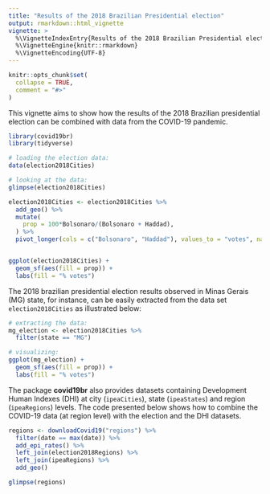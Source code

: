 ```yaml
---
title: "Results of the 2018 Brazilian Presidential election"
output: rmarkdown::html_vignette
vignette: >
  %\VignetteIndexEntry{Results of the 2018 Brazilian Presidential election}
  %\VignetteEngine{knitr::rmarkdown}
  %\VignetteEncoding{UTF-8}
---
```


```r
knitr::opts_chunk$set(
  collapse = TRUE,
  comment = "#>"
)
```

This vignette aims to show how the results of the 2018 Brazilian presidential election can be combined with data from the COVID-19 pandemic.

```r
library(covid19br)
library(tidyverse)

# loading the election data:
data(election2018Cities)

# looking at the data:
glimpse(election2018Cities)

election2018Cities <- election2018Cities %>%
  add_geo() %>%
  mutate(
    prop = 100*Bolsonaro/(Bolsonaro + Haddad),
  ) %>%
  pivot_longer(cols = c("Bolsonaro", "Haddad"), values_to = "votes", names_to = "candidate")


ggplot(election2018Cities) +
  geom_sf(aes(fill = prop)) +
  labs(fill = "% votes")

```

The 2018 brazilian presidential election results observed in Minas Gerais (MG) state, for instance, can be easily extracted from the data set `election2018Cities` as illustrated below:

```r

# extracting the data:
mg_election <- election2018Cities %>%
  filter(state == "MG")

# visualizing:
ggplot(mg_election) +
  geom_sf(aes(fill = prop)) +
  labs(fill = "% votes")

```

The package __covid19br__ also provides datasets containing Development Human Indexes (DHI) at city (`ipeaCities`), state (`ipeaStates`) and region (`ipeaRegions`) levels. The code presented below shows how to combine the COVID-19 data (at region level) with the election and the DHI datasets.

<!-- Putting all together:  -->

```r
regions <- downloadCovid19("regions") %>%
  filter(date == max(date)) %>%
  add_epi_rates() %>%
  left_join(election2018Regions) %>%
  left_join(ipeaRegions) %>% 
  add_geo()

glimpse(regions)
```


<!-- ```{r} -->
<!-- # https://ourworldindata.org/covid-vaccinations -->
<!-- ``` -->

